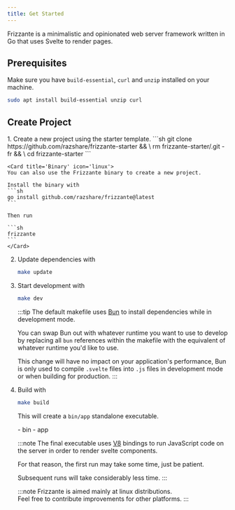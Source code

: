 ```yaml
---
title: Get Started
---
```



Frizzante is a minimalistic and opinionated web server framework written in Go that uses Svelte to render pages.

## Prerequisites

Make sure you have `build-essential`, `curl` and `unzip` installed on your machine.

```sh
sudo apt install build-essential unzip curl
```

## Create Project
<Steps>
1. Create a new project using the starter template.
    ```sh
    git clone https://github.com/razshare/frizzante-starter && \
    rm frizzante-starter/.git -fr && \
    cd frizzante-starter
    ```

    <Card title='Binary' icon='linux'>
    You can also use the Frizzante binary to create a new project.

    Install the binary with
    ```sh
    go install github.com/razshare/frizzante@latest
    ```

    Then run

    ```sh
    frizzante
    ```
    </Card>

2. Update dependencies with
   ```sh
   make update
   ```

3. Start development with

    ```sh
    make dev
    ```

    :::tip
    The default makefile uses [Bun](https://bun.sh/) to install 
    dependencies while in development mode.

    You can swap Bun out with whatever runtime you want to use to develop 
    by replacing all `bun` references within the makefile with 
    the equivalent of whatever runtime you'd like to use.

    This change will have no impact on your application's performance, 
    Bun is only used to compile `.svelte` files into `.js` files 
    in development mode or when building for production.
    :::

4. Build with

    ```sh
    make build
    ```

    This will create a `bin/app` standalone executable.

    <FileTree>
        - bin
            - app
    </FileTree>

    :::note
    The final executable uses [V8](https://v8.dev/) bindings to run 
    JavaScript code on the server in order to render svelte components.

    For that reason, the first run may take some time, just be patient.

    Subsequent runs will take considerably less time.
    :::

    :::note
    Frizzante is aimed mainly at linux distributions.\
    Feel free to contribute improvements for other platforms.
    :::
</Steps>